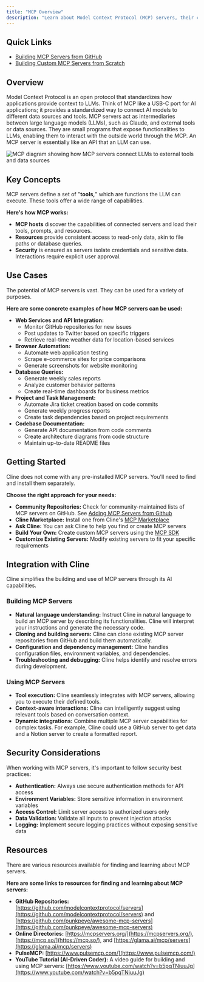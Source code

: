 ```yaml
---
title: "MCP Overview"
description: "Learn about Model Context Protocol (MCP) servers, their capabilities, and how Cline can help build and use them. MCP standardizes how applications provide context to LLMs, acting like a USB-C port for AI applications."
---
```


## Quick Links

-   [Building MCP Servers from GitHub](/mcp/adding-mcp-servers-from-github)
-   [Building Custom MCP Servers from Scratch](/mcp/mcp-server-development-protocol)

## Overview

Model Context Protocol is an open protocol that standardizes how applications provide context to LLMs. Think of MCP like a USB-C port for AI applications; it provides a standardized way to connect AI models to different data sources and tools. MCP servers act as intermediaries between large language models (LLMs), such as Claude, and external tools or data sources. They are small programs that expose functionalities to LLMs, enabling them to interact with the outside world through the MCP. An MCP server is essentially like an API that an LLM can use.

<Frame>
	<img
		src="/assets/robot_panel_dark.png"
		alt="MCP diagram showing how MCP servers connect LLMs to external tools and data sources"
	/>
</Frame>

## Key Concepts

MCP servers define a set of "**tools,**" which are functions the LLM can execute. These tools offer a wide range of capabilities.

**Here's how MCP works:**

-   **MCP hosts** discover the capabilities of connected servers and load their tools, prompts, and resources.
-   **Resources** provide consistent access to read-only data, akin to file paths or database queries.
-   **Security** is ensured as servers isolate credentials and sensitive data. Interactions require explicit user approval.

## Use Cases

The potential of MCP servers is vast. They can be used for a variety of purposes.

**Here are some concrete examples of how MCP servers can be used:**

-   **Web Services and API Integration:**
    -   Monitor GitHub repositories for new issues
    -   Post updates to Twitter based on specific triggers
    -   Retrieve real-time weather data for location-based services
-   **Browser Automation:**
    -   Automate web application testing
    -   Scrape e-commerce sites for price comparisons
    -   Generate screenshots for website monitoring
-   **Database Queries:**
    -   Generate weekly sales reports
    -   Analyze customer behavior patterns
    -   Create real-time dashboards for business metrics
-   **Project and Task Management:**
    -   Automate Jira ticket creation based on code commits
    -   Generate weekly progress reports
    -   Create task dependencies based on project requirements
-   **Codebase Documentation:**
    -   Generate API documentation from code comments
    -   Create architecture diagrams from code structure
    -   Maintain up-to-date README files

## Getting Started

Cline does not come with any pre-installed MCP servers. You'll need to find and install them separately.

**Choose the right approach for your needs:**

-   **Community Repositories:** Check for community-maintained lists of MCP servers on GitHub. See [Adding MCP Servers from Github](/mcp/adding-mcp-servers-from-github)
-   **Cline Marketplace:** Install one from Cline's [MCP Marketplace](/mcp/mcp-marketplace)
-   **Ask Cline:** You can ask Cline to help you find or create MCP servers
-   **Build Your Own:** Create custom MCP servers using the [MCP SDK](https://github.com/modelcontextprotocol/)
-   **Customize Existing Servers:** Modify existing servers to fit your specific requirements

## Integration with Cline

Cline simplifies the building and use of MCP servers through its AI capabilities.

### Building MCP Servers

-   **Natural language understanding:** Instruct Cline in natural language to build an MCP server by describing its functionalities. Cline will interpret your instructions and generate the necessary code.
-   **Cloning and building servers:** Cline can clone existing MCP server repositories from GitHub and build them automatically.
-   **Configuration and dependency management:** Cline handles configuration files, environment variables, and dependencies.
-   **Troubleshooting and debugging:** Cline helps identify and resolve errors during development.

### Using MCP Servers

-   **Tool execution:** Cline seamlessly integrates with MCP servers, allowing you to execute their defined tools.
-   **Context-aware interactions:** Cline can intelligently suggest using relevant tools based on conversation context.
-   **Dynamic integrations:** Combine multiple MCP server capabilities for complex tasks. For example, Cline could use a GitHub server to get data and a Notion server to create a formatted report.

## Security Considerations

When working with MCP servers, it's important to follow security best practices:

-   **Authentication:** Always use secure authentication methods for API access
-   **Environment Variables:** Store sensitive information in environment variables
-   **Access Control:** Limit server access to authorized users only
-   **Data Validation:** Validate all inputs to prevent injection attacks
-   **Logging:** Implement secure logging practices without exposing sensitive data

## Resources

There are various resources available for finding and learning about MCP servers.

**Here are some links to resources for finding and learning about MCP servers:**

-   **GitHub Repositories:** [https://github.com/modelcontextprotocol/servers](https://github.com/modelcontextprotocol/servers) and [https://github.com/punkpeye/awesome-mcp-servers](https://github.com/punkpeye/awesome-mcp-servers)
-   **Online Directories:** [https://mcpservers.org/](https://mcpservers.org/), [https://mcp.so/](https://mcp.so/), and [https://glama.ai/mcp/servers](https://glama.ai/mcp/servers)
-   **PulseMCP:** [https://www.pulsemcp.com/](https://www.pulsemcp.com/)
-   **YouTube Tutorial (AI-Driven Coder):** A video guide for building and using MCP servers: [https://www.youtube.com/watch?v=b5pqTNiuuJg](https://www.youtube.com/watch?v=b5pqTNiuuJg)
